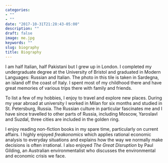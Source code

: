 ```yaml
---
categories:
- ""
- ""
date: "2017-10-31T21:28:43-05:00"
description: ""
draft: false
image: me.jpg
keywords: ""
slug: biography
title: Biography
---
```

I am half Italian, half Pakistani but I grew up in London. I completed my undergraduate degree at the University of Bristol and graduated in Modern Languages: Russian and Italian. The photo in this tile is taken in Sardegna, an island off the coast of Italy. I spent most of my childhood there and have great memories of various trips there with family and friends. 

To list a few of my hobbies, I enjoy to travel and explore new places. During my year abroad at university I worked in Milan for six months and studied in St. Petersburg, Russia. The Russian culture in particular fascinates me and I have since travelled to other parts of Russia, including Moscow, Yaroslavl and Suzdal, three cities are included in the golden ring. 

I enjoy reading non-fiction books in my spare time, particularly on current affairs. I highly enjoyed *freakonomics* which applies rational economic analysis to everyday situations and explains how the way we normally make decisions is often irrational. I also enjoyed *The Great Disruption* by Paul Gilding, an Australian environmentalist who discusses the environmental and economic crisis we face. 